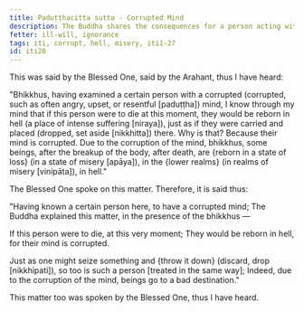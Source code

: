 ```yaml
---
title: Paduṭṭhacitta sutta - Corrupted Mind
description: The Buddha shares the consequences for a person acting with a corrupted mind based on his direct knowledge.
fetter: ill-will, ignorance
tags: iti, corrupt, hell, misery, iti1-27
id: iti20
---
```


This was said by the Blessed One, said by the Arahant, thus I have heard:

"Bhikkhus, having examined a certain person with a corrupted (corrupted, such as often angry, upset, or resentful [paduṭṭha]) mind, I know through my mind that if this person were to die at this moment, they would be reborn in hell (a place of intense suffering [niraya]), just as if they were carried and placed (dropped, set aside [nikkhitta]) there. Why is that? Because their mind is corrupted. Due to the corruption of the mind, bhikkhus, some beings, after the breakup of the body, after death, are \{reborn in a state of loss} (in a state of misery [apāya]), in the \{lower realms} (in realms of misery [vinipāta]), in hell."

The Blessed One spoke on this matter. Therefore, it is said thus:

"Having known a certain person here,
to have a corrupted mind;
The Buddha explained this matter,
in the presence of the bhikkhus —

If this person were to die,
at this very moment;
They would be reborn in hell,
for their mind is corrupted.

Just as one might seize something and \{throw it down} (discard, drop [nikkhipati]),
so too is such a person [treated in the same way];
Indeed, due to the corruption of the mind,
beings go to a bad destination."

This matter too was spoken by the Blessed One, thus I have heard.